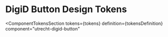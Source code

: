 <!-- @license CC0-1.0 -->


<Meta id="css-digid-button--design-tokens" title="CSS Component/DigiD Button/Design Tokens" />

# DigiD Button Design Tokens

<ComponentTokensSection
  tokens={tokens}
  definition={tokensDefinition}
  component="utrecht-digid-button"
></ComponentTokensSection>
